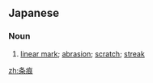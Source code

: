 ==Japanese==
{{ja-kanjitab|じょう|こん|yomi=o}}

===Noun===
{{ja-noun|じょうこん}}

# [[linear mark]]; [[abrasion]]; [[scratch]]; [[streak]]

[[zh:条痕]]
